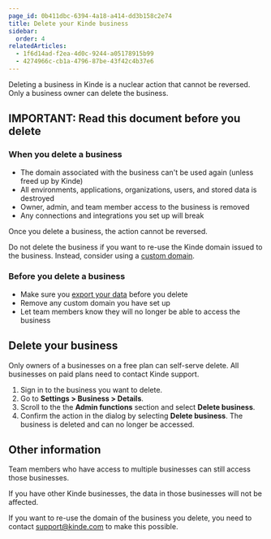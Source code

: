 ```yaml
---
page_id: 0b411dbc-6394-4a18-a414-dd3b158c2e74
title: Delete your Kinde business
sidebar:
  order: 4
relatedArticles:
  - 1f6d14ad-f2ea-4d0c-9244-a05178915b99
  - 4274966c-cb1a-4796-87be-43f42c4b37e6
---
```


Deleting a business in Kinde is a nuclear action that cannot be reversed. Only a business owner can delete the business.

## IMPORTANT: Read this document before you delete

### When you delete a business

- The domain associated with the business can't be used again (unless freed up by Kinde)
- All environments, applications, organizations, users, and stored data is destroyed
- Owner, admin, and team member access to the business is removed
- Any connections and integrations you set up will break

Once you delete a business, the action cannot be reversed.

<Aside type="warning">

Do not delete the business if you want to re-use the Kinde domain issued to the business. Instead, consider using a [custom domain](/build/domains/pointing-your-domain).

</Aside>

### Before you delete a business

- Make sure you [export your data](/manage-your-account/your-data/exporting-data/) before you delete
- Remove any custom domain you have set up
- Let team members know they will no longer be able to access the business

## Delete your business

<Aside type="warning">

Only owners of a businesses on a free plan can self-serve delete. All businesses on paid plans need to contact Kinde support.

</Aside>

1. Sign in to the business you want to delete.
2. Go to **Settings > Business > Details**.
3. Scroll to the the **Admin functions** section and select **Delete business**.
4. Confirm the action in the dialog by selecting **Delete business**. The business is deleted and can no longer be accessed.

## Other information

Team members who have access to multiple businesses can still access those businesses.

If you have other Kinde businesses, the data in those businesses will not be affected.

If you want to re-use the domain of the business you delete, you need to contact support@kinde.com to make this possible.
